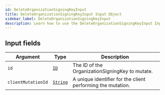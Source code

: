 ```yaml
---
id: DeleteOrganizationSigningKeyInput
title: DeleteOrganizationSigningKeyInput Input Object
sidebar_label: DeleteOrganizationSigningKeyInput
description: Learn how to use the DeleteOrganizationSigningKeyInput Input Object for Prismatic's API.
---
```


## Input fields

| Argument           | Type                                     | Description                                                 |
| ------------------ | ---------------------------------------- | ----------------------------------------------------------- |
| `id`               | [`ID`](api/schema/scalar/ID.mdx)         | The ID of the OrganizationSigningKey to mutate.             |
| `clientMutationId` | [`String`](api/schema/scalar/String.mdx) | A unique identifier for the client performing the mutation. |

